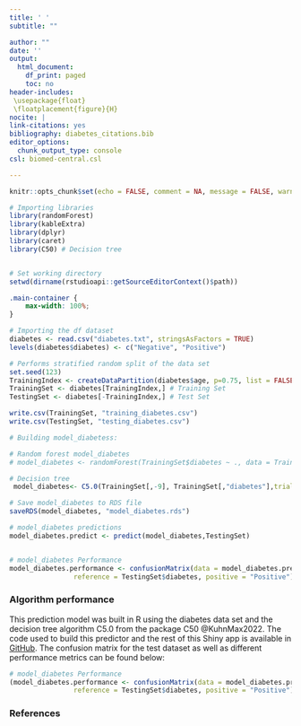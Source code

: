```yaml
---
title: ' '
subtitle: ""

author: ""
date: ''
output:
  html_document:
    df_print: paged
    toc: no
header-includes:
 \usepackage{float}
 \floatplacement{figure}{H}
nocite: |
link-citations: yes
bibliography: diabetes_citations.bib
editor_options: 
  chunk_output_type: console
csl: biomed-central.csl

---
```


```r
knitr::opts_chunk$set(echo = FALSE, comment = NA, message = FALSE, warning = FALSE)
```

```r
# Importing libraries
library(randomForest)
library(kableExtra)
library(dplyr)
library(caret)
library(C50) # Decision tree


# Set working directory
setwd(dirname(rstudioapi::getSourceEditorContext()$path))
```



<!---### **Summary of predictors in *diabetes* dataset**---> 
```css
.main-container {
    max-width: 100%;
}
```

```r
# Importing the df dataset
diabetes <- read.csv("diabetes.txt", stringsAsFactors = TRUE)
levels(diabetes$diabetes) <- c("Negative", "Positive")

# Performs stratified random split of the data set
set.seed(123)
TrainingIndex <- createDataPartition(diabetes$age, p=0.75, list = FALSE)
TrainingSet <- diabetes[TrainingIndex,] # Training Set
TestingSet <- diabetes[-TrainingIndex,] # Test Set

write.csv(TrainingSet, "training_diabetes.csv")
write.csv(TestingSet, "testing_diabetes.csv")

# Building model_diabetess:

# Random forest model_diabetes
# model_diabetes <- randomForest(TrainingSet$diabetes ~ ., data = TrainingSet, ntree = 500, mtry = 4, importance = TRUE)

# Decision tree
 model_diabetes<- C5.0(TrainingSet[,-9], TrainingSet[,"diabetes"],trials = 10)

# Save model_diabetes to RDS file 
saveRDS(model_diabetes, "model_diabetes.rds")

# model_diabetes predictions
model_diabetes.predict <- predict(model_diabetes,TestingSet) 


# model_diabetes Performance
model_diabetes.performance <- confusionMatrix(data = model_diabetes.predict ,
                reference = TestingSet$diabetes, positive = "Positive")
```

### **Algorithm performance**
This prediction model was built in R using the diabetes data set and the decision tree algorithm C5.0 from the package C50 @KuhnMax2022. The code used to build this predictor and the rest of this Shiny app is available in [GitHub](https://github.com/appropiate/Shiny_apps/tree/main/Shiny_diseases_predictor_RF "Go to www.github.com"). The confusion matrix for the test dataset as well as different performance metrics can be found below:

```r

# model_diabetes Performance
(model_diabetes.performance <- confusionMatrix(data = model_diabetes.predict ,
                reference = TestingSet$diabetes, positive = "Positive"))


```

### **References**



